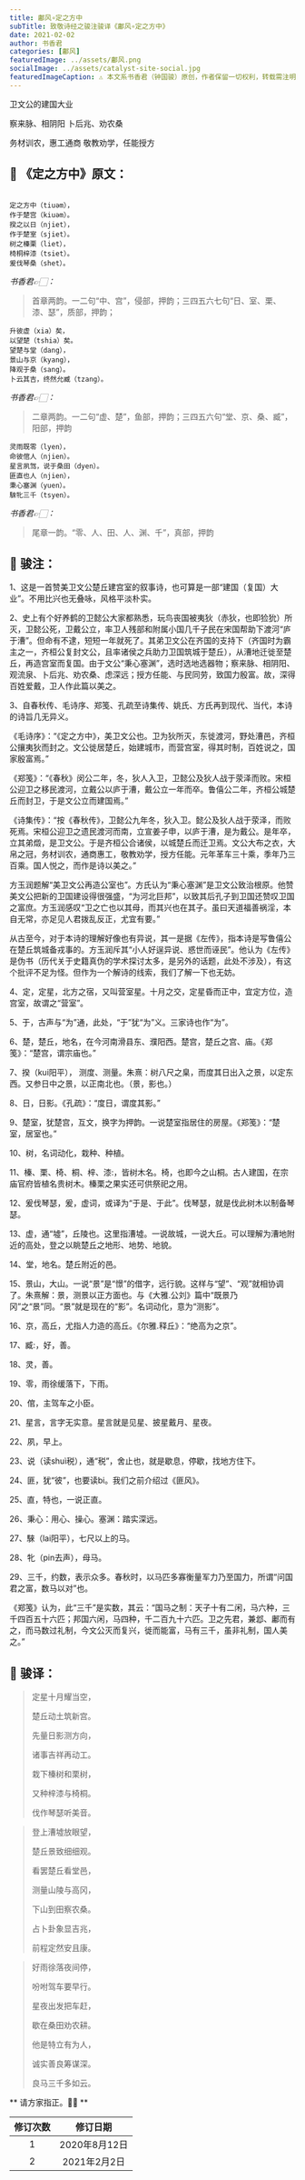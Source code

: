 ```yaml
---
title: 鄘风∘定之方中
subTitle: 致敬诗经之骏注骏译《鄘风∘定之方中》 
date: 2021-02-02 
author: 书香君
categories: [鄘风]
featuredImage: ../assets/鄘风.png
socialImage: ../assets/catalyst-site-social.jpg
featuredImageCaption: ⚠️️ 本文系书香君（钟国骏）原创，作者保留一切权利，转载需注明出处。
---
```


卫文公的建国大业

察来脉、相阴阳
卜后兆、劝农桑

务材训农，惠工通商
敬教劝学，任能授方

## 🌼 《定之方中》原文：
```

定之方中（tiuəm），
作于楚宫（kiuəm）。
揆之以日（njiet），
作于楚室（sjiet）。
树之榛栗（liet），
椅桐梓漆（tsiet）。
爰伐琴桑（shet）。

```
*书香君👉🏻：* 

> 首章两韵。一二句“中、宫”，侵部，押韵；三四五六七句“日、室、栗、漆、瑟”，质部，押韵；

```
升彼虚（xia）矣，
以望楚（tshia）矣。
望楚与堂（dang），
景山与京（kyang），
降观于桑（sang）。
卜云其吉，终然允臧（tzang）。

```
*书香君👉🏻：* 

> 二章两韵。一二句“虚、楚”，鱼部，押韵；三四五六句“堂、京、桑、臧”，阳部，押韵

```
灵雨既零（lyen），
命彼倌人（njien）。
星言夙驾，说于桑田（dyen）。
匪直也人（njien），
秉心塞渊（yuen）。
騋牝三千（tsyen）。

```
*书香君👉🏻：* 

> 尾章一韵。“零、人、田、人、渊、千”，真部，押韵

## 🍁️ 骏注：

1、这是一首赞美卫文公楚丘建宫室的叙事诗，也可算是一部“建国（复国）大业”。不用比兴也无叠咏，风格平淡朴实。

2、史上有个好养鹤的卫懿公大家都熟悉，玩鸟丧国被夷狄（赤狄，也即猃狁）所灭，卫懿公死，卫戴公立，率卫人残部和附属小国几千子民在宋国帮助下渡河“庐于漕”。但命有不逮，短短一年就死了。其弟卫文公在齐国的支持下（齐国时为霸主之一，齐桓公复封文公，且率诸侯之兵助力卫国筑城于楚丘），从漕地迁徙至楚丘，再造宫室而复国。由于文公“秉心塞渊”，选时选地选器物；察来脉、相阴阳、观流泉、卜后兆、劝农桑、虑深远；授方任能、与民同劳，致国力殷富。故，深得百姓爱戴，卫人作此篇以美之。

3、自春秋传、毛诗序、郑笺、孔疏至诗集传、姚氏、方氏再到现代、当代，本诗的诗旨几无异义。

《毛诗序》：“《定之方中》，美卫文公也。卫为狄所灭，东徙渡河，野处漕邑，齐桓公攘夷狄而封之。文公徙居楚丘，始建城市，而营宫室，得其时制，百姓说之，国家殷富焉。”

《郑笺》：“《春秋》闵公二年，冬，狄人入卫，卫懿公及狄人战于荥泽而败。宋桓公迎卫之移民渡河，立戴公以庐于漕，戴公立一年而卒。鲁僖公二年，齐桓公城楚丘而封卫，于是文公立而建国焉。”

《诗集传》：“按《春秋传》，卫懿公九年冬，狄入卫。懿公及狄人战于荥泽，而败死焉。宋桓公迎卫之遗民渡河而南，立宣姜子申，以庐于漕，是为戴公。是年卒，立其弟燬，是卫文公。于是齐桓公合诸侯，以城楚丘而迁卫焉。文公大布之衣，大帛之冠，务材训农，通商惠工，敬教劝学，授方任能。元年革车三十乘，季年乃三百乘。国人悦之，而作是诗以美之。”

方玉润题解“美卫文公再造公室也”。方氏认为“秉心塞渊”是卫文公致治根原。他赞美文公把新的卫国建设得很强盛，“为河北巨邦”，以致其后孔子到卫国还赞叹卫国之富庶。方玉润感叹“卫之亡也以其母，而其兴也在其子。虽曰天道福善祸淫，本自无常，亦足见人君拨乱反正，尤宜有要。”

从古至今，对于本诗的理解好像也有异说，其一是据《左传》，指本诗是写鲁僖公在楚丘筑城备戎事的。方玉润斥其“小人好逞异说、惑世而诬民”。他认为《左传》是伪书（历代关于史籍真伪的学术探讨太多，是另外的话题，此处不涉及），有这个批评不足为怪。但作为一个解诗的线索，我们了解一下也无妨。

4、定，定星，北方之宿，又叫营室星。十月之交，定星昏而正中，宜定方位，造宫室，故谓之“营室”。

5、于，古声与“为”通，此处，“于”犹“为”义。三家诗也作“为”。

6、楚，楚丘，地名，在今河南滑县东、濮阳西。楚宫，楚丘之宫、庙。《郑笺》：“楚宫，谓宗庙也。”

7、揆（kui阳平）， 测度、测量。朱熹：树八尺之臬，而度其日出入之景，以定东西。又参日中之景，以正南北也。（景，影也。）

8、日，日影。《孔疏》：“度日，谓度其影。”

9、楚室，犹楚宫，互文，换字为押韵。一说楚室指居住的房屋。《郑笺》：“楚室，居室也。”

10、树，名词动化，栽种、种植。

11、榛、栗、椅、桐、梓、漆:，皆树木名。椅，也即今之山桐。古人建国，在宗庙官府皆植名贵树木。榛栗之果实还可供祭祀之用。

12、爰伐琴瑟，爰，虚词，或译为“于是、于此”。伐琴瑟，就是伐此树木以制备琴瑟。

13、虚，通“墟”，丘陵也。这里指漕墟。一说故城，一说大丘。可以理解为漕地附近的高处，登之以眺楚丘之地形、地势、地貌。

14、堂，地名。楚丘附近的邑。

15、景山，大山。一说“景”是“憬”的借字，远行貌。这样与“望”、“观”就相协调了。朱熹解：景，测景以正方面也。与《大雅.公刘》篇中“既景乃冈”之“景”同。“景”就是现在的“影”。名词动化，意为“测影”。

16、京，高丘，尤指人力造的高丘。《尔雅.释丘》：“绝高为之京”。

17、臧:，好，善。

18、灵，善。

19、零，雨徐缓落下，下雨。

20、倌，主驾车之小臣。

21、星言，言字无实意。星言就是见星、披星戴月、星夜。

22、夙，早上。

23、说（读shuì税），通“税”，舍止也，就是歇息，停歇，找地方住下。

24、匪，犹“彼”，也要读bi。我们之前介绍过《匪风》。

25、直，特也，一说正直。

26、秉心：用心、操心。塞渊：踏实深远。

27、騋（lai阳平），七尺以上的马。

28、牝（pin去声），母马。

29、三千，约数，表示众多。春秋时，以马匹多寡衡量军力乃至国力，所谓“问国君之富，数马以对”也。

《郑笺》认为，此“三千”是实数，其云：“国马之制：天子十有二闲，马六种，三千四百五十六匹；邦国六闲，马四种，千二百九十六匹。卫之先君，兼邶、鄘而有之，而马数过礼制，今文公灭而复兴，徙而能富，马有三千，虽非礼制，国人美之。”

## 🍁️ 骏译：

> 定星十月耀当空，
> 
> 楚丘动土筑新宫。
> 
> 先量日影测方向，
> 
> 诸事吉祥再动工。
> 
> 栽下榛树和栗树，
> 
> 又种梓漆与椅桐。
> 
> 伐作琴瑟听美音。

> 登上漕墟放眼望，
> 
> 楚丘景致细细观。
> 
> 看罢楚丘看堂邑，
> 
> 测量山陵与高冈，
> 
> 下山到田察农桑。
> 
> 占卜卦象显吉兆，
> 
> 前程定然安且康。

> 好雨徐落夜间停，
> 
> 吩咐驾车要早行。
> 
> 星夜出发把车赶，
> 
> 歇在桑田劝农耕。
> 
> 他是特立有为人，
> 
> 诚实善良筹谋深。
> 
> 良马三千多如云。

** 请方家指正。🙏🏻 **

| 修订次数      | 修订日期 | 
|   :----: |    :----:   | 
| 1    | 2020年8月12日       | 
| 2    | 2021年2月2日       | 
